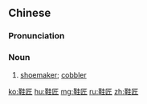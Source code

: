 ==Chinese==
{{zh-forms}}

===Pronunciation===
{{zh-pron
|m=xiéjiang
|c=haai4 zoeng6
|cat=n
}}

===Noun===
{{zh-noun}}

# [[shoemaker]]; [[cobbler]]

[[ko:鞋匠]]
[[hu:鞋匠]]
[[mg:鞋匠]]
[[ru:鞋匠]]
[[zh:鞋匠]]